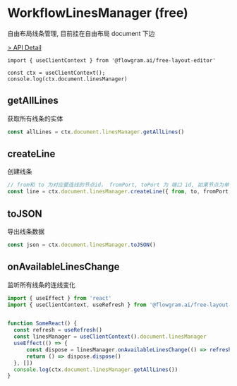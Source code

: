 # WorkflowLinesManager (free)

自由布局线条管理, 目前挂在自由布局 document 下边

[> API Detail](https://flowgram-ai.org/auto-docs/free-layout-core/classes/WorkflowLinesManager.html)

```
import { useClientContext } from '@flowgram.ai/free-layout-editor'

const ctx = useClientContext();
console.log(ctx.document.linesManager)
```

## getAllLines

获取所有线条的实体

```ts pure
const allLines = ctx.document.linesManager.getAllLines()

```

## createLine

创建线条
```ts pure
// from和 to 为对应要连线的节点id， fromPort, toPort 为 端口 id, 如果节点为单个端口可以不指定
const line = ctx.document.linesManager.createLine({ from, to, fromPort, toPort })
```

## toJSON

导出线条数据

```ts pure
const json = ctx.document.linesManager.toJSON()
```

## onAvailableLinesChange

监听所有线条的连线变化

```ts pure
import { useEffect } from 'react'
import { useClientContext, useRefresh } from '@flowgram.ai/free-layout-editor'


function SomeReact() {
  const refresh = useRefresh()
  const linesManager = useClientContext().document.linesManager
  useEffect(() => {
      const dispose = linesManager.onAvailableLinesChange(() => refresh())
      return () => dispose.dispose()
  }, [])
  console.log(ctx.document.linesManager.getAllLines())
}
```
